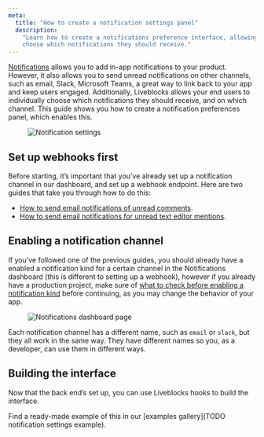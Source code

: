 ```yaml
---
meta:
  title: "How to create a notification settings panel"
  description:
    "Learn how to create a notifications preference interface, allowing users to
    choose which notifications they should receive."
---
```


[Notifications](/docs/ready-made-features/notifications) allows you to add
in-app notifications to your product. However, it also allows you to send unread
notifications on other channels, such as email, Slack, Microsoft Teams, a great
way to link back to your app and keep users engaged. Additionally, Liveblocks
allows your end users to individually choose which notifications they should
receive, and on which channel. This guide shows you how to create a notification
preferences panel, which enables this.

<Figure>
  <Image
    src="/assets/notifications/notification-settings.jpg"
    alt="Notification settings"
    width={1344}
    height={896}
  />
</Figure>

## Set up webhooks first

Before starting, it’s important that you’ve already set up a notification
channel in our dashboard, and set up a webhook endpoint. Here are two guides
that take you through how to do this:

- [How to send email notifications of unread comments](/docs/guides/how-to-send-email-notifications-of-unread-comments).
- [How to send email notifications for unread text editor mentions](/docs/guides/how-to-send-email-notifications-for-unread-text-editor-mentions).

## Enabling a notification channel

If you’ve followed one of the previous guides, you should already have a enabled
a notification kind for a certain channel in the Notifications dashboard (this
is different to setting up a webhook), however if you already have a production
project, make sure of
[what to check before enabling a notification kind](/docs/guides/what-to-check-before-enabling-a-new-notification-kind)
before continuing, as you may change the behavior of your app.

<Figure>
  <Image
    src="/assets/tutorials/webhooks/liveblocks-click-notifications.png"
    alt="Notifications dashboard page"
    width={712}
    height={445}
  />
</Figure>

Each notification channel has a different name, such as `email` or `slack`, but
they all work in the same way. They have different names so you, as a developer,
can use them in different ways.

## Building the interface

Now that the back end’s set up, you can use Liveblocks hooks to build the
interface.

<Banner>

Find a ready-made example of this in our [examples gallery](TODO notification settings
example).

</Banner>
